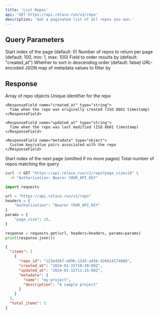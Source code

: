 ```yaml
---
title: 'List Repos'
api: 'GET https://api.relace.run/v1/repo'
description: 'Get a paginated list of all repos you own.'
---
```


## Query Parameters
<ParamField query="page_start" type="integer">
  Start index of the page (default: 0)
</ParamField>

<ParamField query="page_size" type="integer">
  Number of repos to return per page (default: 100, min: 1, max: 100)
</ParamField>

<ParamField query="order_by" type="string">
  Field to order results by (default: "created_at")
</ParamField>

<ParamField query="order_descending" type="boolean">
  Whether to sort in descending order (default: false)
</ParamField>

<ParamField query="filter_metadata" type="string">
  URL-encoded JSON map of metadata values to filter by
</ParamField>

## Response
<ResponseField name="items" type="array">
  Array of repo objects

  <Expandable title="properties" defaultOpen={false}>
    <ResponseField name="repo_id" type="string">
      Unique identifier for the repo
    </ResponseField>

    <ResponseField name="created_at" type="string">
      Time when the repo was originally created (ISO 8601 timestamp)
    </ResponseField>

    <ResponseField name="updated_at" type="string">
      Time when the repo was last modified (ISO 8601 timestamp)
    </ResponseField>

    <ResponseField name="metadata" type="object">
      Custom key/value pairs associated with the repo
    </ResponseField>
  </Expandable>
</ResponseField>

<ResponseField name="next_page" type="integer">
  Start index of the next page (omitted if no more pages)
</ResponseField>

<ResponseField name="total_items" type="integer">
  Total number of repos matching the query
</ResponseField>

<RequestExample>

```bash cURL
curl -X GET "https://api.relace.run/v1/repo?page_size=10" \
  -H "Authorization: Bearer YOUR_API_KEY"
```

```python Python
import requests

url = "https://api.relace.run/v1/repo"
headers = {
    "Authorization": "Bearer YOUR_API_KEY"
}
params = {
    "page_size": 10,
}

response = requests.get(url, headers=headers, params=params)
print(response.json())
```

</RequestExample>

<ResponseExample>

```json Response
{
  "items": [
    {
      "repo_id": "123e4567-e89b-12d3-a456-426614174000",
      "created_at": "2024-01-15T10:30:00Z",
      "updated_at": "2024-01-15T11:15:00Z",
      "metadata": {
        "name": "my-project",
        "description": "A sample project"
      }
    }
  ],
  "total_items": 1
}
```

</ResponseExample>
